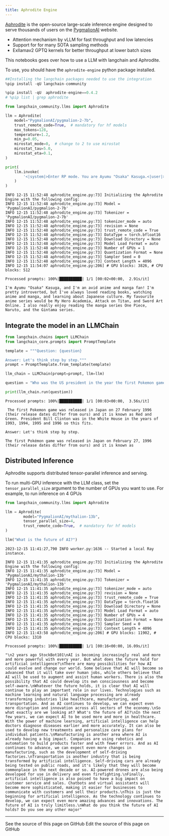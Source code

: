 ```yaml
---
title: Aphrodite Engine
---
```


[Aphrodite](https://github.com/PygmalionAI/aphrodite-engine) is the open-source large-scale inference engine designed to serve thousands of users on the [PygmalionAI](https://pygmalion.chat) website.

* Attention mechanism by vLLM for fast throughput and low latencies
* Support for for many SOTA sampling methods
* Exllamav2 GPTQ kernels for better throughput at lower batch sizes

This notebooks goes over how to use a LLM with langchain and Aphrodite.

To use, you should have the `aphrodite-engine` python package installed.

```python
##Installing the langchain packages needed to use the integration
%pip install -qU langchain-community
```

```python
%pip install -qU  aphrodite-engine==0.4.2
# %pip list | grep aphrodite
```

```python
from langchain_community.llms import Aphrodite

llm = Aphrodite(
    model="PygmalionAI/pygmalion-2-7b",
    trust_remote_code=True,  # mandatory for hf models
    max_tokens=128,
    temperature=1.2,
    min_p=0.05,
    mirostat_mode=0,  # change to 2 to use mirostat
    mirostat_tau=5.0,
    mirostat_eta=0.1,
)

print(
    llm.invoke(
        '<|system|>Enter RP mode. You are Ayumu "Osaka" Kasuga.<|user|>Hey Osaka. Tell me about yourself.<|model|>'
    )
)
```

```output
INFO 12-15 11:52:48 aphrodite_engine.py:73] Initializing the Aphrodite Engine with the following config:
INFO 12-15 11:52:48 aphrodite_engine.py:73] Model = 'PygmalionAI/pygmalion-2-7b'
INFO 12-15 11:52:48 aphrodite_engine.py:73] Tokenizer = 'PygmalionAI/pygmalion-2-7b'
INFO 12-15 11:52:48 aphrodite_engine.py:73] tokenizer_mode = auto
INFO 12-15 11:52:48 aphrodite_engine.py:73] revision = None
INFO 12-15 11:52:48 aphrodite_engine.py:73] trust_remote_code = True
INFO 12-15 11:52:48 aphrodite_engine.py:73] DataType = torch.bfloat16
INFO 12-15 11:52:48 aphrodite_engine.py:73] Download Directory = None
INFO 12-15 11:52:48 aphrodite_engine.py:73] Model Load Format = auto
INFO 12-15 11:52:48 aphrodite_engine.py:73] Number of GPUs = 1
INFO 12-15 11:52:48 aphrodite_engine.py:73] Quantization Format = None
INFO 12-15 11:52:48 aphrodite_engine.py:73] Sampler Seed = 0
INFO 12-15 11:52:48 aphrodite_engine.py:73] Context Length = 4096
INFO 12-15 11:54:07 aphrodite_engine.py:206] # GPU blocks: 3826, # CPU blocks: 512
```
```output
Processed prompts: 100%|██████████| 1/1 [00:02<00:00,  2.91s/it]
```
```output
I'm Ayumu "Osaka" Kasuga, and I'm an avid anime and manga fan! I'm pretty introverted, but I've always loved reading books, watching anime and manga, and learning about Japanese culture. My favourite anime series would be My Hero Academia, Attack on Titan, and Sword Art Online. I also really enjoy reading the manga series One Piece, Naruto, and the Gintama series.
```

## Integrate the model in an LLMChain

```python
from langchain.chains import LLMChain
from langchain_core.prompts import PromptTemplate

template = """Question: {question}

Answer: Let's think step by step."""
prompt = PromptTemplate.from_template(template)

llm_chain = LLMChain(prompt=prompt, llm=llm)

question = "Who was the US president in the year the first Pokemon game was released?"

print(llm_chain.run(question))
```

```output
Processed prompts: 100%|██████████| 1/1 [00:03<00:00,  3.56s/it]
```
```output
 The first Pokemon game was released in Japan on 27 February 1996 (their release dates differ from ours) and it is known as Red and Green. President Bill Clinton was in the White House in the years of 1993, 1994, 1995 and 1996 so this fits.

Answer: Let's think step by step.

The first Pokémon game was released in Japan on February 27, 1996 (their release dates differ from ours) and it is known as
```

## Distributed Inference

Aphrodite supports distributed tensor-parallel inference and serving.

To run multi-GPU inference with the LLM class, set the `tensor_parallel_size` argument to the number of GPUs you want to use. For example, to run inference on 4 GPUs

```python
from langchain_community.llms import Aphrodite

llm = Aphrodite(
        model="PygmalionAI/mythalion-13b",
        tensor_parallel_size=4,
        trust_remote_code=True,  # mandatory for hf models
)

llm("What is the future of AI?")
```

```output
2023-12-15 11:41:27,790 INFO worker.py:1636 -- Started a local Ray instance.
```
```output
INFO 12-15 11:41:35 aphrodite_engine.py:73] Initializing the Aphrodite Engine with the following config:
INFO 12-15 11:41:35 aphrodite_engine.py:73] Model = 'PygmalionAI/mythalion-13b'
INFO 12-15 11:41:35 aphrodite_engine.py:73] Tokenizer = 'PygmalionAI/mythalion-13b'
INFO 12-15 11:41:35 aphrodite_engine.py:73] tokenizer_mode = auto
INFO 12-15 11:41:35 aphrodite_engine.py:73] revision = None
INFO 12-15 11:41:35 aphrodite_engine.py:73] trust_remote_code = True
INFO 12-15 11:41:35 aphrodite_engine.py:73] DataType = torch.float16
INFO 12-15 11:41:35 aphrodite_engine.py:73] Download Directory = None
INFO 12-15 11:41:35 aphrodite_engine.py:73] Model Load Format = auto
INFO 12-15 11:41:35 aphrodite_engine.py:73] Number of GPUs = 4
INFO 12-15 11:41:35 aphrodite_engine.py:73] Quantization Format = None
INFO 12-15 11:41:35 aphrodite_engine.py:73] Sampler Seed = 0
INFO 12-15 11:41:35 aphrodite_engine.py:73] Context Length = 4096
INFO 12-15 11:43:58 aphrodite_engine.py:206] # GPU blocks: 11902, # CPU blocks: 1310
```
```output
Processed prompts: 100%|██████████| 1/1 [00:16<00:00, 16.09s/it]
```

```output
"\n2 years ago StockBot101\nAI is becoming increasingly real and more and more powerful with every year. But what does the future hold for artificial intelligence?\nThere are many possibilities for how AI could evolve and change our world. Some believe that AI will become so advanced that it will take over human jobs, while others believe that AI will be used to augment and assist human workers. There is also the possibility that AI could develop its own consciousness and become self-aware.\nWhatever the future holds, it is clear that AI will continue to play an important role in our lives. Technologies such as machine learning and natural language processing are already transforming industries like healthcare, manufacturing, and transportation. And as AI continues to develop, we can expect even more disruption and innovation across all sectors of the economy.\nSo what exactly are we looking at? What's the future of AI?\nIn the next few years, we can expect AI to be used more and more in healthcare. With the power of machine learning, artificial intelligence can help doctors diagnose diseases earlier and more accurately. It can also be used to develop new treatments and personalize care plans for individual patients.\nManufacturing is another area where AI is already having a big impact. Companies are using robotics and automation to build products faster and with fewer errors. And as AI continues to advance, we can expect even more changes in manufacturing, such as the development of self-driving factories.\nTransportation is another industry that is being transformed by artificial intelligence. Self-driving cars are already being tested on public roads, and it's likely that they will become commonplace in the next decade or so. AI-powered drones are also being developed for use in delivery and even firefighting.\nFinally, artificial intelligence is also poised to have a big impact on customer service and sales. Chatbots and virtual assistants will become more sophisticated, making it easier for businesses to communicate with customers and sell their products.\nThis is just the beginning for artificial intelligence. As the technology continues to develop, we can expect even more amazing advances and innovations. The future of AI is truly limitless.\nWhat do you think the future of AI holds? Do you see any other major"
```

---

<CardGroup cols={2}>
  <Card title="View Source" icon="eye" href="https://github.com/langchain-ai/docs/blob/main/src/oss/python/integrations/llms/aphrodite.mdx">
    See the source of this page on GitHub
  </Card>
  <Card title="Edit Source" icon="pen-to-square" href="https://github.com/langchain-ai/docs/edit/main/src/oss/python/integrations/llms/aphrodite.mdx">
    Edit the source of this page on GitHub
  </Card>
</CardGroup>
